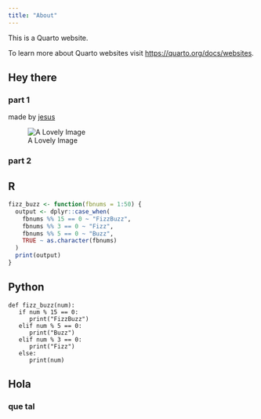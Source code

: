 ```yaml
---
title: "About"
---
```


This is a Quarto website.

To learn more about Quarto websites visit <https://quarto.org/docs/websites>.

## Hey there

### part 1

made by [jesus](https://barbierjoseph.com)

![A Lovely Image](img/img.jpg)

### part 2

::: {.panel-tabset}

## R

``` .r
fizz_buzz <- function(fbnums = 1:50) {
  output <- dplyr::case_when(
    fbnums %% 15 == 0 ~ "FizzBuzz",
    fbnums %% 3 == 0 ~ "Fizz",
    fbnums %% 5 == 0 ~ "Buzz",
    TRUE ~ as.character(fbnums)
  )
  print(output)
}
```

## Python

``` .python
def fizz_buzz(num):
   if num % 15 == 0:
      print("FizzBuzz")
   elif num % 5 == 0:
      print("Buzz")
   elif num % 3 == 0:
      print("Fizz")
   else:
      print(num)
```

:::

## Hola

### que tal

